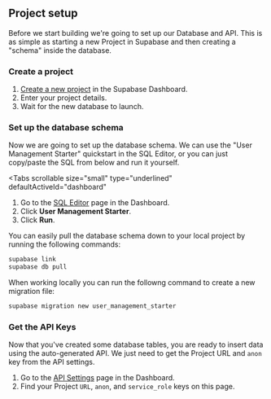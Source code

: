 
## Project setup

Before we start building we're going to set up our Database and API. This is as simple as starting a new Project in Supabase and then creating a "schema" inside the database.

### Create a project

1. [Create a new project](https://supabase.com/dashboard) in the Supabase Dashboard.
1. Enter your project details.
1. Wait for the new database to launch.

### Set up the database schema

Now we are going to set up the database schema. We can use the "User Management Starter" quickstart in the SQL Editor, or you can just copy/paste the SQL from below and run it yourself.

<Tabs
  scrollable
  size="small"
  type="underlined"
  defaultActiveId="dashboard"
>
<TabPanel id="dashboard" label="Dashboard">

1. Go to the [SQL Editor](https://supabase.com/dashboard/project/_/sql) page in the Dashboard.
2. Click **User Management Starter**.
3. Click **Run**.

<Admonition type="note">
  You can easily pull the database schema down to your local project by running the following
  commands:
</Admonition>

```bash
supabase link
supabase db pull
```

</TabPanel>
<TabPanel id="sql" label="SQL">

<Admonition type="note">
  When working locally you can run the followng command to create a new migration file:
</Admonition>

```bash
supabase migration new user_management_starter
```

<UserManagementSQLTemplate />

</TabPanel>
</Tabs>

### Get the API Keys

Now that you've created some database tables, you are ready to insert data using the auto-generated API.
We just need to get the Project URL and `anon` key from the API settings.

1. Go to the [API Settings](https://supabase.com/dashboard/project/_/settings/api) page in the Dashboard.
1. Find your Project `URL`, `anon`, and `service_role` keys on this page.
